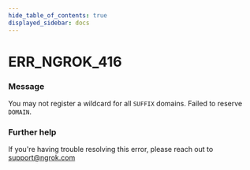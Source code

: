```yaml
---
hide_table_of_contents: true
displayed_sidebar: docs
---
```



# ERR_NGROK_416

### Message

You may not register a wildcard for all `SUFFIX` domains. Failed to reserve `DOMAIN`.

### Further help

If you're having trouble resolving this error, please reach out to [support@ngrok.com](mailto:support@ngrok.com?subject=Help%20with%20ERR_NGROK_416)

<ErrorDetails error="err_ngrok_416" />
